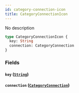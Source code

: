 ```yaml
---
id: category-connection-icon
title: CategoryConnectionIcon
---
```


No description

```graphql
type CategoryConnectionIcon {
  key: String
  connection: CategoryConnection
}
```

### Fields

#### `key` ([`String`](/v1/scalars/string))

#### `connection` ([`CategoryConnection`](/v1/objects/category-connection))
